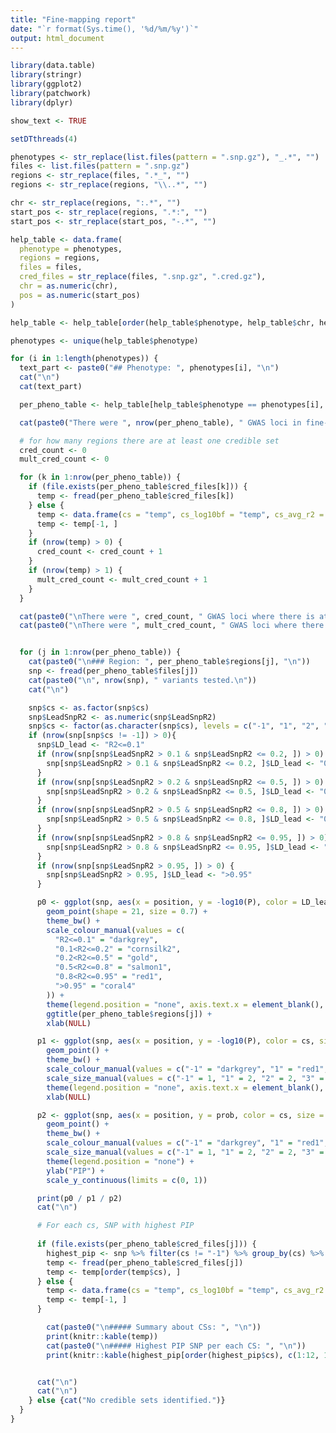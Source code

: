 ```yaml
---
title: "Fine-mapping report"
date: "`r format(Sys.time(), '%d/%m/%y')`"
output: html_document
---
```


```r
library(data.table)
library(stringr)
library(ggplot2)
library(patchwork)
library(dplyr)

show_text <- TRUE
```

```r

setDTthreads(4)

phenotypes <- str_replace(list.files(pattern = ".snp.gz"), "_.*", "")
files <- list.files(pattern = ".snp.gz")
regions <- str_replace(files, ".*_", "")
regions <- str_replace(regions, "\\..*", "")

chr <- str_replace(regions, ":.*", "")
start_pos <- str_replace(regions, ".*:", "")
start_pos <- str_replace(start_pos, "-.*", "")

help_table <- data.frame(
  phenotype = phenotypes,
  regions = regions,
  files = files,
  cred_files = str_replace(files, ".snp.gz", ".cred.gz"),
  chr = as.numeric(chr),
  pos = as.numeric(start_pos)
)

help_table <- help_table[order(help_table$phenotype, help_table$chr, help_table$pos), ]

phenotypes <- unique(help_table$phenotype)

for (i in 1:length(phenotypes)) {
  text_part <- paste0("## Phenotype: ", phenotypes[i], "\n")
  cat("\n")
  cat(text_part)

  per_pheno_table <- help_table[help_table$phenotype == phenotypes[i], ]

  cat(paste0("There were ", nrow(per_pheno_table), " GWAS loci in fine-mapping analysis.", "\n"))

  # for how many regions there are at least one credible set
  cred_count <- 0
  mult_cred_count <- 0

  for (k in 1:nrow(per_pheno_table)) {
    if (file.exists(per_pheno_table$cred_files[k])) {
      temp <- fread(per_pheno_table$cred_files[k])
    } else {
      temp <- data.frame(cs = "temp", cs_log10bf = "temp", cs_avg_r2 = "temp", cs_min_r2 = "temp", low_purity = "temp", cs_size = "temp")
      temp <- temp[-1, ]
    }
    if (nrow(temp) > 0) {
      cred_count <- cred_count + 1
    }
    if (nrow(temp) > 1) {
      mult_cred_count <- mult_cred_count + 1
    }
  }

  cat(paste0("\nThere were ", cred_count, " GWAS loci where there is at least one 95% credible set.", "\n"))
  cat(paste0("\nThere were ", mult_cred_count, " GWAS loci where there is more than one 95% credible sets.", "\n"))


  for (j in 1:nrow(per_pheno_table)) {
    cat(paste0("\n### Region: ", per_pheno_table$regions[j], "\n"))
    snp <- fread(per_pheno_table$files[j])
    cat(paste0("\n", nrow(snp), " variants tested.\n"))
    cat("\n")

    snp$cs <- as.factor(snp$cs)
    snp$LeadSnpR2 <- as.numeric(snp$LeadSnpR2)
    snp$cs <- factor(as.character(snp$cs), levels = c("-1", "1", "2", "3", "4", "5", "6", "7", "8", "9", "10"))
    if (nrow(snp[snp$cs != -1]) > 0){
      snp$LD_lead <- "R2<=0.1"
      if (nrow(snp[snp$LeadSnpR2 > 0.1 & snp$LeadSnpR2 <= 0.2, ]) > 0) {
        snp[snp$LeadSnpR2 > 0.1 & snp$LeadSnpR2 <= 0.2, ]$LD_lead <- "0.1<R2<=0.2"
      }
      if (nrow(snp[snp$LeadSnpR2 > 0.2 & snp$LeadSnpR2 <= 0.5, ]) > 0) {
        snp[snp$LeadSnpR2 > 0.2 & snp$LeadSnpR2 <= 0.5, ]$LD_lead <- "0.2<R2<=0.5"
      }
      if (nrow(snp[snp$LeadSnpR2 > 0.5 & snp$LeadSnpR2 <= 0.8, ]) > 0) {
        snp[snp$LeadSnpR2 > 0.5 & snp$LeadSnpR2 <= 0.8, ]$LD_lead <- "0.5<R2<=0.8"
      }
      if (nrow(snp[snp$LeadSnpR2 > 0.8 & snp$LeadSnpR2 <= 0.95, ]) > 0) {
        snp[snp$LeadSnpR2 > 0.8 & snp$LeadSnpR2 <= 0.95, ]$LD_lead <- "0.8<R2<=0.95"
      }
      if (nrow(snp[snp$LeadSnpR2 > 0.95, ]) > 0) {
        snp[snp$LeadSnpR2 > 0.95, ]$LD_lead <- ">0.95"
      }

      p0 <- ggplot(snp, aes(x = position, y = -log10(P), color = LD_lead)) +
        geom_point(shape = 21, size = 0.7) +
        theme_bw() +
        scale_colour_manual(values = c(
          "R2<=0.1" = "darkgrey",
          "0.1<R2<=0.2" = "cornsilk2",
          "0.2<R2<=0.5" = "gold",
          "0.5<R2<=0.8" = "salmon1",
          "0.8<R2<=0.95" = "red1",
          ">0.95" = "coral4"
        )) +
        theme(legend.position = "none", axis.text.x = element_blank(), axis.ticks.x = element_blank()) +
        ggtitle(per_pheno_table$regions[j]) +
        xlab(NULL)

      p1 <- ggplot(snp, aes(x = position, y = -log10(P), color = cs, size = cs)) +
        geom_point() +
        theme_bw() +
        scale_colour_manual(values = c("-1" = "darkgrey", "1" = "red1", "2" = "#fff100", "3" = "#ff8c00", "4" = "#ec008c", "5" = "#68217a", "6" = "#00188f", "7" = "#00bcf2", "8" = "#00b294", "9" = "#009e49", "10" = "#bad80a")) +
        scale_size_manual(values = c("-1" = 1, "1" = 2, "2" = 2, "3" = 2, "4" = 2, "5" = 2, "6" = 2, "7" = 2, "8" = 2, "9" = 2, "10" = 2)) +
        theme(legend.position = "none", axis.text.x = element_blank(), axis.ticks.x = element_blank()) +
        xlab(NULL)

      p2 <- ggplot(snp, aes(x = position, y = prob, color = cs, size = cs)) +
        geom_point() +
        theme_bw() +
        scale_colour_manual(values = c("-1" = "darkgrey", "1" = "red1", "2" = "#fff100", "3" = "#ff8c00", "4" = "#ec008c", "5" = "#68217a", "6" = "#00188f", "7" = "#00bcf2", "8" = "#00b294", "9" = "#009e49", "10" = "#bad80a")) +
        scale_size_manual(values = c("-1" = 1, "1" = 2, "2" = 2, "3" = 2, "4" = 2, "5" = 2, "6" = 2, "7" = 2, "8" = 2, "9" = 2, "10" = 2)) +
        theme(legend.position = "none") +
        ylab("PIP") +
        scale_y_continuous(limits = c(0, 1))

      print(p0 / p1 / p2)
      cat("\n")

      # For each cs, SNP with highest PIP
      
      if (file.exists(per_pheno_table$cred_files[j])) {
        highest_pip <- snp %>% filter(cs != "-1") %>% group_by(cs) %>% filter(prob == max(prob))
        temp <- fread(per_pheno_table$cred_files[j])
        temp <- temp[order(temp$cs), ]
      } else {
        temp <- data.frame(cs = "temp", cs_log10bf = "temp", cs_avg_r2 = "temp", cs_min_r2 = "temp", low_purity = "temp", cs_size = "temp")
        temp <- temp[-1, ]
      }

        cat(paste0("\n##### Summary about CSs: ", "\n"))
        print(knitr::kable(temp))
        cat(paste0("\n##### Highest PIP SNP per each CS: ", "\n"))
        print(knitr::kable(highest_pip[order(highest_pip$cs), c(1:12, 16:17)]))


      cat("\n")
      cat("\n")
    } else {cat("No credible sets identified.")}
  }
}
```
